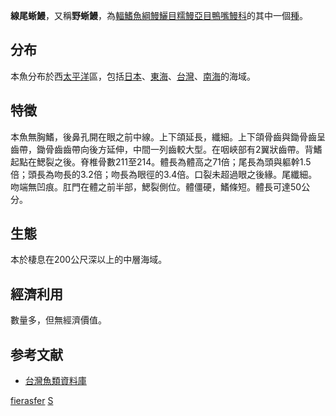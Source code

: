 {{Speciesbox
| genus = Saurenchelys
| species = fierasfer
| status = LC
| authority = [[Jordan|Jordan]] & [[Snyder|Snyder]], 1901
}}

'''線尾蜥鰻'''，又稱'''野蜥鰻'''，為[[輻鰭魚綱|輻鰭魚綱]][[鰻鱺目|鰻鱺目]][[糯鰻亞目|糯鰻亞目]][[鴨嘴鰻科|鴨嘴鰻科]]的其中一個[[種|種]]。

==分布==
本魚分布於西[[太平洋|太平洋]]區，包括[[日本|日本]]、[[東海|東海]]、[[台灣|台灣]]、[[南海|南海]]的海域。

==特徵==
本魚無胸鰭，後鼻孔開在眼之前中線。上下頜延長，纖細。上下頜骨齒與鋤骨齒呈齒帶，鋤骨齒齒帶向後方延伸，中間一列齒較大型。在咽峽部有2翼狀齒帶。背鰭起點在鰓裂之後。脊椎骨數211至214。體長為體高之71倍；尾長為頭與軀幹1.5倍；頭長為吻長的3.2倍；吻長為眼徑的3.4倍。口裂未超過眼之後緣。尾纖細。吻端無凹痕。肛門在體之前半部，鰓裂側位。體僵硬，鰭條短。體長可達50公分。

==生態==
本於棲息在200公尺深以上的中層海域。

==經濟利用==
數量多，但無經濟價值。

==参考文献==
*[http://fishdb.sinica.edu.tw/ 台灣魚類資料庫] {{Wayback|url=http://fishdb.sinica.edu.tw/ |date=20160304193340 }}
{{Taxonbar}}

[[Category:蜥鰻屬|fierasfer]]
[[Category:1901年描述的鱼类|S]]